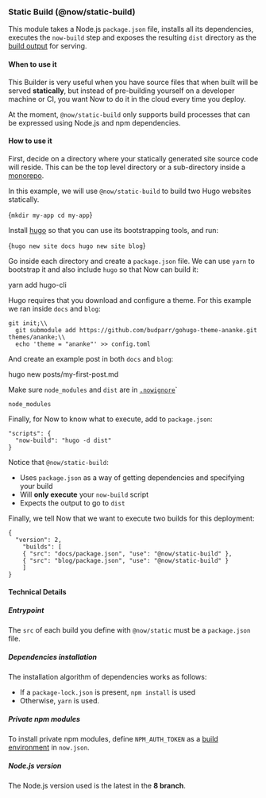 
### Static Build (@now/static-build)
This module takes a Node.js `package.json` file, installs all its dependencies, executes the `now-build` step and exposes the resulting `dist` directory as the [build output](build-output) for serving.

#### When to use it

This Builder is very useful when you have source files that when built will be served **statically**, but instead of pre-building yourself on a developer machine or CI, you want Now to do it in the cloud every time you deploy.

<Note>At the moment, `@now/static-build` only supports build processes that can be expressed using Node.js and npm dependencies.</Note>

#### How to use it

First, decide on a directory where your statically generated site source code will reside. This can be the top level directory or a sub-directory inside a [monorepo](monorepo).

In this example, we will use `@now/static-build` to build two Hugo websites statically.

<TerminalInput>{`mkdir my-app
cd my-app`}</TerminalInput>

Install [hugo](https://gohugo.io/) so that you can use its bootstrapping tools, and run:

<TerminalInput>{`hugo new site docs
hugo new site blog`}</TerminalInput>

Go inside each directory and create a `package.json` file. We can use `yarn` to bootstrap it and also include `hugo` so that Now can build it:

<TerminalInput>
yarn add hugo-cli
</TerminalInput>

Hugo requires that you download and configure a theme. For this example we ran inside `docs` and `blog`:

```
git init;\\
  git submodule add https://github.com/budparr/gohugo-theme-ananke.git themes/ananke;\\
  echo 'theme = "ananke"' >> config.toml
  ```

  And create an example post in both `docs` and `blog`:

  <TerminalInput>hugo new posts/my-first-post.md</TerminalInput>

  Make sure `node_modules` and `dist` are in [`.nowignore`](/docs/v2/deployments/ignoring-source-paths)`

  ```
  node_modules
  ```

  Finally, for Now to know what to execute, add to `package.json`:

  ```
  "scripts": {
    "now-build": "hugo -d dist"
  }
```

Notice that `@now/static-build`:
- Uses `package.json` as a way of getting dependencies and specifying your build
- Will **only execute** your `now-build` script
- Expects the output to go to `dist`

Finally, we tell Now that we want to execute two builds for this deployment:

```
{
  "version": 2,
    "builds": [
    { "src": "docs/package.json", "use": "@now/static-build" },
    { "src": "blog/package.json", "use": "@now/static-build" }
    ]
}
```

#### Technical Details

##### Entrypoint

The `src` of each build you define with `@now/static` must be a `package.json` file.

##### Dependencies installation

The installation algorithm of dependencies works as follows:

- If a `package-lock.json` is present, `npm install` is used
- Otherwise, `yarn` is used.

##### Private npm modules

To install private npm modules, define `NPM_AUTH_TOKEN` as a [build environment](/docs/v2/deployments/configuration#build-env) in `now.json`.

##### Node.js version

The Node.js version used is the latest in the **8 branch**.
